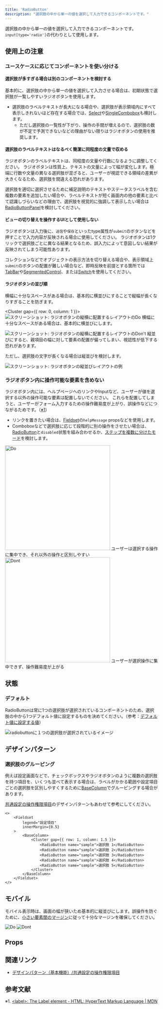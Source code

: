 ```yaml
---
title: 'RadioButton'
description: "選択肢の中から単一の値を選択して入力できるコンポーネントです。"
---
```



選択肢の中から単一の値を選択して入力できるコンポーネントです。
`input[type='radio']`の代わりとして使用します。

<ComponentStory name="RadioButton" />

## 使用上の注意

### ユースケースに応じてコンポーネントを使い分ける

#### 選択肢が多すぎる場合は別のコンポーネントを検討する

基本的に、選択肢の中から単一の値を選択して入力させる場合は、初期状態で選択肢が一覧しやすいラジオボタンを使用します。

- 選択肢のラベルテキストが長大になる場合や、選択肢が表示領域内にすべて表示しきれないほど存在する場合では、[Select](/products/components/select/)や[SingleCombobox](/products/components/combo-box/single-combo-box/)も検討します。
  - ただし選択肢の一覧性が下がり、操作の手間が増えるので、選択肢の数が不定で予測できないなどの理由がない限りはラジオボタンの使用を推奨します。

#### 選択肢のラベルテキストはなるべく簡潔に同程度の文量で収める

ラジオボタンのラベルテキストは、同程度の文量や行数になるように調整してください。
ラジオボタンは性質上、テキストの文量によって幅が変化します。極端に行数や文量の異なる選択肢が混ざると、ユーザーが視認できる領域の差異が大きくなるため、選択肢を間違える恐れがあります。

選択肢を適切に選択させるために補足説明のテキストやステータスラベルを含む複数の要素を追加したい場合や、ラベルテキストが短く画面内の他の要素と比べて認識しづらいなどの理由で、選択肢を視覚的に強調して表示したい場合は[RadioButtonPanel](/products/components/radio-button-panel/)を検討してください。

#### ビューの切り替えを操作するUIとして使用しない

ラジオボタンは入力後に、`送信`や`保存`といったtype属性が`submit`のボタンなどを押すことで入力内容が反映される場合に使用してください。 
ラジオボタンは1クリックで選択肢ごとに異なる結果となるため、誤入力によって意図しない結果が反映されてしまう可能性あります。

コレクションなどでオブジェクトの表示方法を切り替える場合や、表示領域上`submit`のボタンの配置が難しい場合など、即時反映を前提とする箇所では[TabBar](/products/components/tab-bar/)や[SegmentedControl](/products/components/segmented-control/)、または[Switch](/products/components/switch/)を使用してください。

#### ラジオボタンの並び順

横幅に十分なスペースがある場合は、基本的に横並びにすることで縦幅が長くなりすぎることを防ぎます。

<Cluster gap={{ row: 0, column: 1 }}>
  <DoAndDont type="do" width="calc(50% - 8px)">
    <Image slot="img" src={RadioButtonAlignmentDo} alt="スクリーンショット: ラジオボタンの縦横に配置するレイアウトのDo" />
    <Text slot="label">横幅に十分なスペースがある場合は、基本的に横並びにします。</Text>
  </DoAndDont>

  <DoAndDont type="dont" width="calc(50% - 8px)">
    <Image slot="img" src={RadioButtonAlignmenDont} alt="スクリーンショット: ラジオボタンの縦横に配置するレイアウトのDon't" />
    <Text slot="label">縦並びにすると、親項目の幅に対して要素の配置が偏ってしまい、視認性が低下する恐れがあります。</Text>
  </DoAndDont>
</Cluster>

ただし、選択肢の文字が長くなる場合は縦並びを検討します。

![スクリーンショット: ラジオボタンの縦並びレイアウトの例](./images/radio-button-vertical-alignment.png)


### ラジオボタン内に操作可能な要素を含めない

ラジオボタン内には、ヘルプページへのリンクやInputなど、ユーザーが値を選択する以外の操作可能な要素は配置しないでください。
これらを配置してしまうと、ユーザーがフォーム入力するための操作難易度が上がり、誤操作などにつながるためです。（[※1](#h2-3)）

- リンクを置きたい場合は、[Fieldset](/products/components/fieldset/)の`helpMessage` propsなどを使用します。
- Comboboxなどで選択肢に応じて段階的に別の操作をさせたい場合は、[RadioButton](/products/components/radio-button/)と`disabled`状態を組み合わせるか、[ステップを複数に分けたモード](/products/design-patterns/modal-ui/#h3-5)を検討します。

<Cluster gap={1}>
  <DoAndDont type="do" width="calc(50% - 8px)">
    <Image slot="img" src={RadioButtonDo} alt="Do" width="346" />
    <Text slot="label">ユーザーは選択する操作に集中でき、それ以外の操作と区別しやすい</Text>
  </DoAndDont>
  <DoAndDont type="dont" width="calc(50% - 8px)">
    <Image slot="img" src={RadioButtonDont} alt="Dont" width="346" />
    <Text slot="label">ユーザーが選択操作に集中できず、操作難易度が上がる</Text>
  </DoAndDont>
</Cluster>


## 状態 

### デフォルト

RadioButtonは常に1つの選択肢が選択されているコンポーネントのため、選択肢の中から1つデフォルト値に設定するものを決めてください。（参考：[デフォルト値に設定する値](/products/design-patterns/default_value/#h3-0)）

![radiobuttonに１つの選択肢が選択されているイメージ](./images/radio-button-unselected-option.png)


## デザインパターン

### 選択肢のグルーピング

例えば設定画面などで、チェックボックスやラジオボタンのように複数の選択肢を持つ項目を、いくつも並べて表示する場合は、ラベルがかかる範囲や設定項目ごとの選択肢を区別しやすくするために[BaseColumn](/products/components/base/base-column/)でグルーピングする場合があります。

[共通設定の操作権限項目](/products/design-patterns/access-control-setting-pattern-core-features/)のデザインパターンもあわせて参考にしてください。

```tsx editable
<>
    <Fieldset
        legend="設定項目"
        innerMargin={0.5}
    >
        <BaseColumn>
            <Cluster gap={{ row: 1, column: 1.5 }}>
                <RadioButton name="sample">選択肢 1</RadioButton>
                <RadioButton name="sample">選択肢 2</RadioButton>
                <RadioButton name="sample">選択肢 3</RadioButton>
                <RadioButton name="sample">選択肢 4</RadioButton>
                <RadioButton name="sample">選択肢 5</RadioButton>
            </Cluster>
        </BaseColumn>
    </Fieldset>
</>
```

## モバイル
モバイル表示時は、画面の幅が狭いため基本的に縦並びにします。誤操作を防ぐために、[小さい要素間のマージン](/products/design-patterns/spacing-layout-pattern/)に従って十分なマージンを確保してください。

<Cluster gap={1}>
  <DoAndDont type="do" width="calc(50% - 8px)">
    <Image slot="img" src={radioButtonMobileDo} alt="Do" />
  </DoAndDont>

  <DoAndDont type="dont" width="calc(50% - 8px)">
    <Image slot="img" src={radioButtonMobileDont} alt="Dont" />
  </DoAndDont>
</Cluster>

## Props

<ComponentPropsTable name="RadioButton" />

## 関連リンク

- [デザインパターン（基本機能）/共通設定の操作権限項目](/products/design-patterns/access-control-setting-pattern-core-features/)

## 参考文献

※1. [\<label\>: The Label element - HTML: HyperText Markup Language | MDN](https://developer.mozilla.org/en-US/docs/Web/HTML/Element/label#interactive_content)
